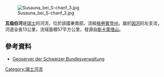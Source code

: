 {{Coord|46.63320|N|10.01746|E|display=title}}
[[Image:Susauna_bei_S-chanf_3.jpg|right]]

'''瓦倫伯河'''是[[瑞士|瑞士]]的河流，位於該國東南部，流經[[格勞賓登州|格勞賓登州]]，屬於[[因河|因河]]的左支流，河道全長13公里，流域面積57平方公里，發源自[[斯卡萊塔山|斯卡萊塔山]]。

==參考資料==
* [http://map.geo.admin.ch/ Geoserver der Schweizer Bundesverwaltung] {{Wayback|url=http://map.geo.admin.ch/ |date=20121015022745 }}

{{Switzerland-geo-stub}}
[[Category:瑞士河流|Category:瑞士河流]]